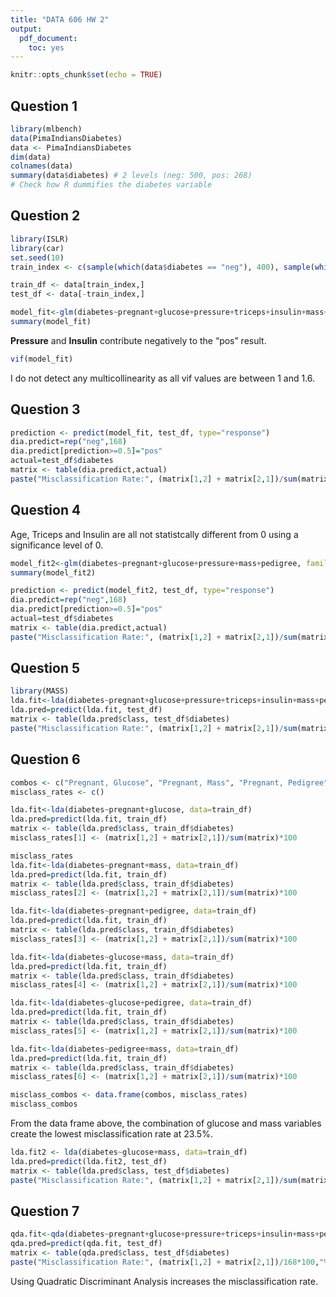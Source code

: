 ```yaml
---
title: "DATA 606 HW 2"
output: 
  pdf_document: 
    toc: yes
---
```


```r
knitr::opts_chunk$set(echo = TRUE)
```

## Question 1
```r
library(mlbench)
data(PimaIndiansDiabetes)
data <- PimaIndiansDiabetes
dim(data)
colnames(data)
summary(data$diabetes) # 2 levels (neg: 500, pos: 268)
# Check how R dummifies the diabetes variable
```

## Question 2
```r
library(ISLR)
library(car)
set.seed(10)
train_index <- c(sample(which(data$diabetes == "neg"), 400), sample(which(data$diabetes == "pos"), 200))

train_df <- data[train_index,]
test_df <- data[-train_index,]

model_fit<-glm(diabetes~pregnant+glucose+pressure+triceps+insulin+mass+pedigree+age, family=binomial, data=train_df)
summary(model_fit)
```

**Pressure** and **Insulin** contribute negatively to the "pos" result.


```r
vif(model_fit)
```
I do not detect any multicollinearity as all vif values are between 1 and 1.6.

## Question 3
```r
prediction <- predict(model_fit, test_df, type="response")
dia.predict=rep("neg",168)
dia.predict[prediction>=0.5]="pos"
actual=test_df$diabetes
matrix <- table(dia.predict,actual)
paste("Misclassification Rate:", (matrix[1,2] + matrix[2,1])/sum(matrix)*100,"%")
```


## Question 4

Age, Triceps and Insulin are all not statistcally different from 0 using a significance level of 0.

```r
model_fit2<-glm(diabetes~pregnant+glucose+pressure+mass+pedigree, family=binomial, data=train_df)
summary(model_fit2)
```
```r
prediction <- predict(model_fit2, test_df, type="response")
dia.predict=rep("neg",168)
dia.predict[prediction>=0.5]="pos"
actual=test_df$diabetes
matrix <- table(dia.predict,actual)
paste("Misclassification Rate:", (matrix[1,2] + matrix[2,1])/sum(matrix)*100,"%")
```


## Question 5
```r
library(MASS)
lda.fit<-lda(diabetes~pregnant+glucose+pressure+triceps+insulin+mass+pedigree+age, data=train_df)
lda.pred=predict(lda.fit, test_df)
matrix <- table(lda.pred$class, test_df$diabetes)
paste("Misclassification Rate:", (matrix[1,2] + matrix[2,1])/sum(matrix)*100,"%")
```


## Question 6
```r
combos <- c("Pregnant, Glucose", "Pregnant, Mass", "Pregnant, Pedigree", "Glucose, Mass", "Glucose, Pedigree", "Mass, Pedigree")
misclass_rates <- c()

lda.fit<-lda(diabetes~pregnant+glucose, data=train_df)
lda.pred=predict(lda.fit, train_df)
matrix <- table(lda.pred$class, train_df$diabetes)
misclass_rates[1] <- (matrix[1,2] + matrix[2,1])/sum(matrix)*100

misclass_rates
lda.fit<-lda(diabetes~pregnant+mass, data=train_df)
lda.pred=predict(lda.fit, train_df)
matrix <- table(lda.pred$class, train_df$diabetes)
misclass_rates[2] <- (matrix[1,2] + matrix[2,1])/sum(matrix)*100

lda.fit<-lda(diabetes~pregnant+pedigree, data=train_df)
lda.pred=predict(lda.fit, train_df)
matrix <- table(lda.pred$class, train_df$diabetes)
misclass_rates[3] <- (matrix[1,2] + matrix[2,1])/sum(matrix)*100

lda.fit<-lda(diabetes~glucose+mass, data=train_df)
lda.pred=predict(lda.fit, train_df)
matrix <- table(lda.pred$class, train_df$diabetes)
misclass_rates[4] <- (matrix[1,2] + matrix[2,1])/sum(matrix)*100

lda.fit<-lda(diabetes~glucose+pedigree, data=train_df)
lda.pred=predict(lda.fit, train_df)
matrix <- table(lda.pred$class, train_df$diabetes)
misclass_rates[5] <- (matrix[1,2] + matrix[2,1])/sum(matrix)*100

lda.fit<-lda(diabetes~pedigree+mass, data=train_df)
lda.pred=predict(lda.fit, train_df)
matrix <- table(lda.pred$class, train_df$diabetes)
misclass_rates[6] <- (matrix[1,2] + matrix[2,1])/sum(matrix)*100

misclass_combos <- data.frame(combos, misclass_rates)
misclass_combos
```

From the data frame above, the combination of glucose and mass variables create the lowest misclassification rate at 23.5%. 

```r
lda.fit2 <- lda(diabetes~glucose+mass, data=train_df)
lda.pred=predict(lda.fit2, test_df)
matrix <- table(lda.pred$class, test_df$diabetes)
paste("Misclassification Rate:", (matrix[1,2] + matrix[2,1])/sum(matrix)*100,"%")
```

## Question 7
```r
qda.fit<-qda(diabetes~pregnant+glucose+pressure+triceps+insulin+mass+pedigree+age, data=train_df)
qda.pred=predict(qda.fit, test_df)
matrix <- table(qda.pred$class, test_df$diabetes)
paste("Misclassification Rate:", (matrix[1,2] + matrix[2,1])/168*100,"%")
```

Using Quadratic Discriminant Analysis increases the misclassification rate.